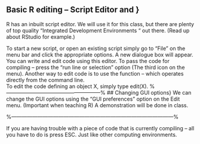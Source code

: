 

## Basic R editing – Script Editor and \texttt{edit()}}
R has an inbuilt script editor. We will use it for this class, but there are plenty of top quality “Integrated Development Environments “ out there. (Read up about RStudio for  example.)

To start a new script, or open an existing script simply go to “File” on the menu bar and click the appropriate options.
A new dialogue box will appear. You can write and edit code using this editor.
To pass the code for compiling – press the “run line or selection” option (The third icon on the menu).
Another way to edit code is to use the \texttt{edit()} function – which operates directly from the command line.  
To edit the code defining an object X, simply type edit(X).
%------------------------------------------------------%
## Changing GUI options}
We can change the GUI options using the “GUI preferences” option on the Edit menu. (Important when teaching R)
A demonstration will be done in class. 

%---------------------------------------------------------------------------------------------%
\subsection*{Coming unstuck}
If you are having trouble with a piece of code that is currently compiling – all you have to do is press ESC. Just like other computing environments.



